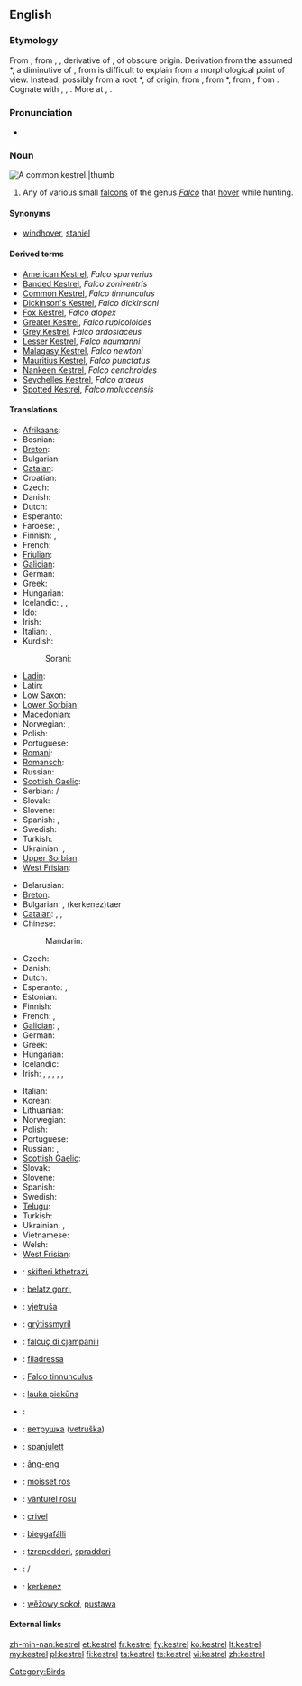 ==English==

===Etymology===
From {{etyl|enm}} {{term|castrel||staniel, bird of prey|lang=enm}}, from {{etyl|frm}} {{term|cresserelle|lang=frm}}, {{term|crecerelle||bird of prey|lang=frm}}, derivative of {{term|crecelle||rattle, wooden reel|lang=frm}}, of obscure origin. Derivation from the assumed {{etyl|VL.|-}} *{{term||crepicella, *crepitacillum|lang=la}}, a diminutive of {{term|crepitaculum|crepitāculum|lang=la}}, from {{term|crepitare|crepitāre|to crackle|lang=la}} is difficult to explain from a morphological point of view. Instead, possibly from a root *{{term||krek-, *krak-|to crack, rattle, creak, emit a bird cry|lang=frm}}, of {{etyl|gem}} origin, from {{etyl|dum}} {{term|craken|crāken|to creak, crack|lang=dum}}, from {{odt}} *{{term||krakōn|to crack, creak, emit a cry|lang=odt}}, from {{proto|Germanic|krakōjanan|to emit a cry, shout|lang=en}}, from {{proto|Indo-European|gArg-|to shout|lang=en}}. Cognate with {{goh}} {{term|krahhon|krahhōn|to make a sound, crash|lang=goh}}, {{ang}} {{term|cracian||to resound|lang=ang}}, {{frm}} {{term|craquer||to emit a repeated cry|tr=used of birds|lang=fr}}. More at {{l|en|creak}}, {{l|en|crack}}.

===Pronunciation===
* {{IPA|/ˈkɛstrəl/}}

===Noun===
[[Image:Common Kestrel 1.jpg|A common '''kestrel'''.|thumb]]
{{en-noun}}

# Any of various small [[falcon]]s of the genus ''[[Falco]]'' that [[hover]] while hunting.

====Synonyms====
* {{italbrac-colon|common kestrel}} [[windhover]], [[staniel]]

====Derived terms====
* [[American Kestrel]], ''Falco sparverius''
* [[Banded Kestrel]], ''Falco zoniventris''
* [[Common Kestrel]], ''Falco tinnunculus''
* [[Dickinson's Kestrel]], ''Falco dickinsoni''
* [[Fox Kestrel]], ''Falco alopex''
* [[Greater Kestrel]], ''Falco rupicoloides''
* [[Grey Kestrel]], ''Falco ardosiaceus''
* [[Lesser Kestrel]], ''Falco naumanni''
* [[Malagasy Kestrel]], ''Falco newtoni''
* [[Mauritius Kestrel]], ''Falco punctatus''
* [[Nankeen Kestrel]], ''Falco cenchroides''
* [[Seychelles Kestrel]], ''Falco araeus''
* [[Spotted Kestrel]], ''Falco moluccensis''

====Translations====
{{trans-top|any small falcon of genus ''Falco''}}
* [[Afrikaans]]: {{t-|af|valk|xs=Afrikaans}}
* Bosnian: {{t-|bs|sokol|m}}
* [[Breton]]: {{t-|br|falc'hun|xs=Breton}}
* Bulgarian: {{t+|bg|сокол|m}}
* [[Catalan]]: {{t-|ca|falcó|m}}
* Croatian: {{t-|hr|sokol|m}}
* Czech: {{t-|cs|poštolka|f}}
* Danish: {{t-|da|falk|c}}
* Dutch: {{t+|nl|valk|m}}
* Esperanto: {{t-|eo|falko|xs=Esperanto}}
* Faroese: {{t-|fo|falkur|m|xs=Faroese}}, {{t-|fo|smyril|m|xs=Faroese}}
* Finnish: {{t-|fi|jalohaukka}}, {{t+|fi|haukka}}
* French: {{t+|fr|faucon|m}}
* [[Friulian]]: {{tø|fur|falcon|m|xs=Friulian}}
* [[Galician]]: {{t-|gl|falcón|m|xs=Galician}}
* German: {{t+|de|Falke|m}}
* Greek: {{t|el|κιρκινέζι|n|tr=kirkινéζι}}
* Hungarian: {{t-|hu|vércse}}
* Icelandic: {{t+|is|fálki|m}}, {{t+|is|haukur}}, {{t+|is|valur}}
* [[Ido]]: {{t+|io|falkono|xs=Ido}}
* Irish: {{t+|ga|pocaire gaoithe|m|xs=Irish}}
* Italian: {{t+|it|falco|m}}, {{t-|it|falcone|m}}
* Kurdish:
*: Sorani: {{t-|ku|شاهین|tr=shAheen|sc=Arab}}
{{trans-mid}}
* [[Ladin]]: {{tø|lld|falcon|m|xs=Ladin}}
* Latin: {{t-|la|falco|m}}
* [[Low Saxon]]: {{t-|nds|Falk|m|xs=Low Saxon}}
* [[Lower Sorbian]]: {{tø|dsb|sokoł|m|xs=Lower Sorbian}}
* [[Macedonian]]: {{t-|mk|сокол|m|tr=sokol}}
* Norwegian: {{t-|no|falk}}, {{t+|no|hauk}}
* Polish: {{t+|pl|sokół|m}}
* Portuguese: {{t+|pt|falcão|m}}
* [[Romani]]: {{tø|rom|falkono|m|xs=Romani}}
* [[Romansch]]: {{t|rm|falcun|m|xs=Romansch}}
* Russian: {{t+|ru|пустельга|tr=pustel'gá}}
* [[Scottish Gaelic]]: {{t-|gd|speireag ruadh|f|xs=Scottish Gaelic}}
* Serbian: {{t-|sr|соко|sc=Cyrl}}/{{t-|sr|soko|m}}
* Slovak: {{t-|sk|sokol|m}}
* Slovene: {{t+|sl|sokol|f}}
* Spanish: {{t+|es|halcón|m}},
* Swedish: {{t+|sv|falk|c}}
* Turkish: {{t+|tr|kerkenez}}
* Ukrainian: {{t-|uk|сокіл|m|tr=sokil|xs=Ukrainian}}, {{t-|uk|сапсан|m|tr=sapsan|xs=Ukrainian}}
* [[Upper Sorbian]]: {{t-|hsb|sokoł|m|xs=Upper Sorbian}}
* [[West Frisian]]: {{t-|fy|falk|m|xs=West Frisian}}
{{trans-bottom}}

{{trans-top|''Falco tinnunculus''}}
* Belarusian: {{t|be|звычайнага пустальга|xs=Belarusian}}
* [[Breton]]: {{t|br|falc’hun logotaer|xs=Breton}}
* Bulgarian: {{t|bg|черношипа ветрушка|tr=černošipa vetruška}}, {{t|bg|керкенез}} (kerkenez)taer
* [[Catalan]]: {{t|ca|xoriguer|m}}, {{t|ca|xoriguer gros|m}}, {{t|ca|xoriguer comú|m}}
* Chinese:
*: Mandarin: {{t|cmn|一种鹰|sc=Hani}}
* Czech: {{t-|cs|poštolka obecná|f}}
* Danish: {{t|da|tårnfalk}}
* Dutch: {{t+|nl|torenvalk|m}}
* Esperanto: {{t|eo|turfalko|xs=Esperanto}}, {{t|eo|kestrelo|xs=Esperanto}}
* Estonian: {{t|et|tuuletallaja}}
* Finnish: {{t-|fi|tuulihaukka}}
* French: {{t|fr|faucon crécerelle|m}}, {{t+|fr|crécerelle|f}}
* [[Galician]]: {{t|gl|lagarteiro|xs=Galician}}, {{t|gl|peneireiro|xs=Galician}}
* German: {{t+|de|Turmfalke|m}}
* Greek: {{t|el|βραχοκιρκίνεζο|n|tr=brachokirkínezo}}
* Hungarian: {{t+|hu|vörös vércse}}
* Icelandic: {{t+|is|turnfálki}}
* Irish: {{t-|ga|bod gaoithe|m|xs=Irish}}, {{t-|ga|bodaire gaoithe|m|xs=Irish}}, {{t+|ga|pocaire gaoithe|m|xs=Irish}}, {{t-|ga|pocaire gaoithe coiteann|m|xs=Irish}}, {{t+|ga|seabhac buí|m|xs=Irish}}, {{t-|ga|seabhac gaoithe|m|xs=Irish}}
{{trans-mid}}
* Italian: {{t-|it|gheppio|m}}
* Korean: {{t-|ko|황조롱이|tr=hwangjorongi|sc=Hang}}
* Lithuanian: {{t+|lt|pelėsakalis|xs=Lithuanian}}
* Norwegian: {{t|no|tårnfalk}}
* Polish: {{t+|pl|pustułka|f}}
* Portuguese: {{t|pt|peneireiro-vulgar|m}}
* Russian: {{t|ru|пустельга обыкновенная|f|tr=pust'el'gá obyknov'énnaja}}, {{t+|ru|пустельга|f|tr=pust'el'gá}}
* [[Scottish Gaelic]]: {{t-|gd|clamhan ruadh|m|xs=Scottish Gaelic}}
* Slovak: {{t|sk|sokol myšiar}}
* Slovene: {{t|sl|navádna postôvka|f}}
* Spanish: {{t-|es|cernícalo común|m}}
* Swedish: {{t+|sv|tornfalk|c}}
* [[Telugu]]: {{t|te|నామవాచకం}}
* Turkish: {{t|tr|bayağı kerkenez}}
* Ukrainian: {{t|uk|боривiтер|tr=boriviter|xs=Ukrainian}}, {{t|uk|постiльга|tr=postil'ga|xs=Ukrainian}}
* Vietnamese: {{t|vi|chim cắt|xs=Vietnamese}}
* Welsh: {{t|cy|cudyll coch|xs=Welsh}}
* [[West Frisian]]: {{t-|fy|reade wikel|xs=West Frisian}}
{{trans-bottom}}

{{checktrans-top}}
* {{ttbc|Albanian}}: [[skifteri kthetrazi]], {{t|sq|petriti|xs=Albanian}}
* {{ttbc|Basque}}: [[belatz gorri]], {{t|eu|belatz handi|xs=Basque}}
* {{ttbc|Croatian}}: [[vjetruša]]
* {{ttbc|Faroese}}: [[grýtissmyril]]
* {{ttbc|Friulian}}: [[falcuç di cjampanili]]
* {{ttbc|Ladin}}: [[filadressa]]
* {{ttbc|Latin}}: [[Falco tinnunculus]] {{m}} <!-- It's "scientific", but is it Latin? I'd suppose that the Romans called kestrel sthg else.-->
* {{ttbc|Latvian}}: [[lauka piekūns]]
* {{ttbc|Lithuanian}}: {{t+|lt|sakalis|xs=Lithuanian}} <!-- de.wikt has sakalas -->
* {{ttbc|Macedonian}}: [[ветрушка]] ([[vetruška]])
{{trans-mid}}
* {{ttbc|Maltese}}: [[spanjulett]]
* {{ttbc|Min Nan}}: [[âng-eng]]
* {{ttbc|Occitan}}: [[moisset ros]]
* {{ttbc|Romanian}}: [[vânturel rosu]]
* {{ttbc|Romansch}}: [[crivel]]
* {{ttbc|Sami}}: [[bieggafálli]]
* {{ttbc|Sardinian}}: [[tzrepedderi]], [[spradderi]]
* {{ttbc|Serbian}}: {{t|sr|ветрушка|sc=Cyrl}}/{{t|sr|vetruška}}
* {{ttbc|Turkish}}: [[kerkenez]]
* {{ttbc|Upper Sorbian}}: [[wěžowy sokoł]], [[pustawa]]
{{trans-bottom}}

====External links====
{{projectlinks|pedia}}
{{projectlinks|disambig}}

[[Category:Birds]]

[[zh-min-nan:kestrel]]
[[et:kestrel]]
[[fr:kestrel]]
[[fy:kestrel]]
[[ko:kestrel]]
[[lt:kestrel]]
[[my:kestrel]]
[[pl:kestrel]]
[[fi:kestrel]]
[[ta:kestrel]]
[[te:kestrel]]
[[vi:kestrel]]
[[zh:kestrel]]